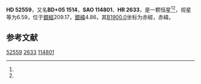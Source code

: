 {{Starbox begin
| name = HD 52559
}}
{{Starbox observe
| epoch = [[J2000.0|J2000.0]]
| constell = {{星座名待查}}<ref name=SIMBAD>{{cite web
 | url=http://simbad.u-strasbg.fr/simbad/sim-id?Ident=HR+2633
 | title =Pulsating variable Star
 | publisher=Centre de Données astronomiques de Strasbourg
 | work=SIMBAD
 | accessdate=2012-07-13}}</ref><ref name=DATA>{{cite web
 | url=http://vizier.u-strasbg.fr/viz-bin/VizieR-5?-out.add=.&-source=5050&-corr=PK=HR&-out.max=9999&HR=2633
 | title=VizieR Detailed Page
 | accessdate=2012-07-13
 | archive-date=2016-03-04
 | archive-url=https://web.archive.org/web/20160304210029/http://vizier.u-strasbg.fr/viz-bin/VizieR-5?-out.add=.&-source=5050&-corr=PK=HR&-out.max=9999&HR=2633
 | dead-url=no
 }}</ref>
| 星官 = 
| ra = {{RA|7|1|55}}<ref name=SIMBAD /><ref name=DATA />
| dec = {{DEC|+5|33|27}}<ref name=SIMBAD /><ref name=DATA />
| appmag_v = 6.59<ref name=SIMBAD /><ref name=DATA />
}}
{{Starbox character
| class = B2IV-V<ref name=SIMBAD /><ref name=DATA />
| b-v = -0.02<ref name=SIMBAD /><ref name=DATA />
| u-b = -0.64<ref name=SIMBAD /><ref name=DATA />
| r-i = <ref name=SIMBAD /><ref name=DATA />
| variable = 
}}
{{Starbox astrometry
| radial_v = -0.64
| prop_mo_ra = 34
| parallax = 
| p_error = 
}}
{{Starbox catalog
| names =BD+05 1514，[[SAO星表|SAO]] 114801，[[HD星表|HD]] 52559，[[HR星表|HR]] 2633}}
{{Starbox reference |Simbad=HR+2633}}
{{Starbox end}}

'''HD 52559'''，又名'''BD+05 1514'''，'''SAO 114801'''、'''HR 2633'''，是一颗恒星<ref name=SIMBAD /><ref name=DATA />，视星等为6.59，位于[[銀道座標系|銀經]]209.17，[[銀道座標系|銀緯]]4.86，其[[B1900.0|B1900.0]]坐标为赤經{{RA|6|56|35.2}}，赤緯{{DEC|+5|4.86|59}}。

== 参考文献 ==
{{reflist}}

{{star-stub}}

[[Category:HD和HDE天體|52559]]
[[Category:HR天體|2633]]
[[Category:SAO天體|114801]]